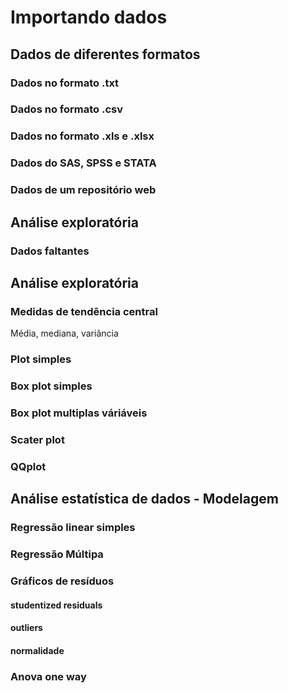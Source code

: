 # Importando dados {#import}

## Dados de diferentes formatos

### Dados no formato .txt

### Dados no formato .csv

### Dados no formato .xls e .xlsx

### Dados do SAS, SPSS e STATA

### Dados de um repositório web




## Análise exploratória

### Dados faltantes 


## Análise exploratória     

### Medidas de tendência central

 Média, mediana, variância     

### Plot simples
### Box plot simples
### Box plot multiplas váriáveis
### Scater plot 
### QQplot

## Análise estatística de dados - Modelagem

### Regressão linear simples 

### Regressão Múltipa


### Gráficos de resíduos 

#### studentized residuals

#### outliers
#### normalidade

### Anova one way
